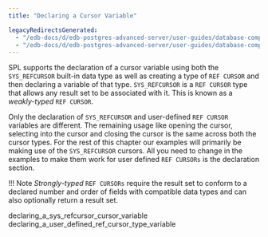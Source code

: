 ```yaml
---
title: "Declaring a Cursor Variable"

legacyRedirectsGenerated:
  - "/edb-docs/d/edb-postgres-advanced-server/user-guides/database-compatibility-stored-procedural-language-guide/13/declaring_a_cursor_variable.html"
  - "/edb-docs/d/edb-postgres-advanced-server/user-guides/database-compatibility-stored-procedural-language-guide/latest/declaring_a_cursor_variable.html"
---
```


<div id="declaring_a_cursor_variable" class="registered_link"></div>

SPL supports the declaration of a cursor variable using both the `SYS_REFCURSOR` built-in data type as well as creating a type of `REF CURSOR` and then declaring a variable of that type. `SYS_REFCURSOR` is a `REF CURSOR` type that allows any result set to be associated with it. This is known as a *weakly-typed* `REF CURSOR`.

Only the declaration of `SYS_REFCURSOR` and user-defined `REF CURSOR` variables are different. The remaining usage like opening the cursor, selecting into the cursor and closing the cursor is the same across both the cursor types. For the rest of this chapter our examples will primarily be making use of the `SYS_REFCURSOR` cursors. All you need to change in the examples to make them work for user defined `REF CURSORs` is the declaration section.

!!! Note
    *Strongly-typed* `REF CURSORs` require the result set to conform to a declared number and order of fields with compatible data types and can also optionally return a result set.

<div class="toctree" maxdepth="3">

declaring_a_sys_refcursor_cursor_variable declaring_a_user_defined_ref_cursor_type_variable

</div>
